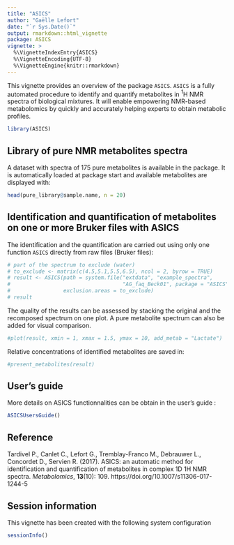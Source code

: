 ```yaml
---
title: "ASICS"
author: "Gaëlle Lefort"
date: "`r Sys.Date()`"
output: rmarkdown::html_vignette
package: ASICS
vignette: >
  %\VignetteIndexEntry{ASICS}
  %\VignetteEncoding{UTF-8}
  %\VignetteEngine{knitr::rmarkdown}
---
```


This vignette provides an overview of the package ```ASICS```. ```ASICS``` is a 
fully automated procedure to identify and quantify metabolites in $^1$H NMR
spectra of biological mixtures. It will enable empowering NMR-based metabolomics
by quickly and accurately helping experts to obtain metabolic profiles.

```r
library(ASICS)
```

## Library of pure NMR metabolites spectra

A dataset with spectra of 175 pure metabolites is available in the package. It
is automatically loaded at package start and available metabolites are displayed
with:
```r
head(pure_library@sample.name, n = 20)
```

## Identification and quantification of metabolites on one or more Bruker files with ASICS

The identification and the quantification are carried out using only one 
function `ASICS` directly from raw files (Bruker files):
```r
# part of the spectrum to exclude (water)
# to_exclude <- matrix(c(4.5,5.1,5.5,6.5), ncol = 2, byrow = TRUE)
# result <- ASICS(path = system.file("extdata", "example_spectra",
#                                    "AG_faq_Beck01", package = "ASICS"),
#                 exclusion.areas = to_exclude)
# result
```

The quality of the results can be assessed by stacking the original and 
the recomposed spectrum on one plot. A pure metabolite spectrum can also be 
added for visual comparison.
```r
#plot(result, xmin = 1, xmax = 1.5, ymax = 10, add_metab = "Lactate")
```

Relative concentrations of identified metabolites are saved in:
```r
#present_metabolites(result)
```


## User's guide 

More details on ASICS functionnalities can be obtain in the user's guide :
```r
ASICSUsersGuide()
```

## Reference 

Tardivel P., Canlet C., Lefort G., Tremblay-Franco M., Debrauwer L., Concordet 
D., Servien R. (2017). ASICS: an automatic method for identification and 
quantification of metabolites in complex 1D 1H NMR spectra. *Metabolomics*,
**13**(10): 109. https://doi.org/10.1007/s11306-017-1244-5


## Session information

This vignette has been created with the following system configuration
```r
sessionInfo()
```




